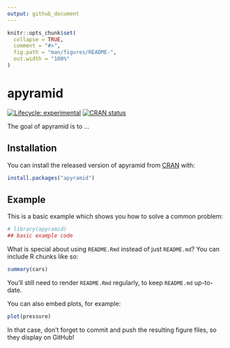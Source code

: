 ```yaml
---
output: github_document
---
```


<!-- README.md is generated from README.Rmd. Please edit that file -->

```r
knitr::opts_chunk$set(
  collapse = TRUE,
  comment = "#>",
  fig.path = "man/figures/README-",
  out.width = "100%"
)
```

# apyramid

<!-- badges: start -->
[![Lifecycle: experimental](https://img.shields.io/badge/lifecycle-experimental-orange.svg)](https://www.tidyverse.org/lifecycle/#experimental)
[![CRAN status](https://www.r-pkg.org/badges/version/apyramid)](https://CRAN.R-project.org/package=apyramid)
<!-- badges: end -->

The goal of apyramid is to ...

## Installation

You can install the released version of apyramid from [CRAN](https://CRAN.R-project.org) with:

``` r
install.packages("apyramid")
```

## Example

This is a basic example which shows you how to solve a common problem:

```r
# library(apyramid)
## basic example code
```

What is special about using `README.Rmd` instead of just `README.md`? You can include R chunks like so:

```r
summary(cars)
```

You'll still need to render `README.Rmd` regularly, to keep `README.md` up-to-date.

You can also embed plots, for example:

```r
plot(pressure)
```

In that case, don't forget to commit and push the resulting figure files, so they display on GitHub!
